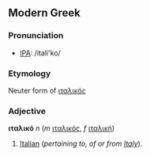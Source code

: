 ==Modern Greek==
===Pronunciation===
*[[IPA]]: /itali'ko/

=== Etymology ===
Neuter form of [[ιταλικός]]

===Adjective===
'''ιταλικό''' ''n'' (''m'' [[ιταλικός]], ''f'' [[ιταλική]])

#[[Italian]] (''pertaining to, of or from [[Italy]]'').